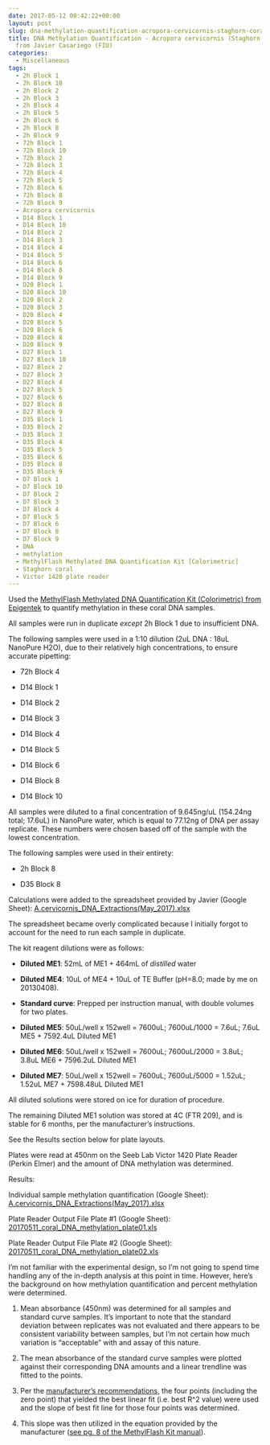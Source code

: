 ```yaml
---
date: 2017-05-12 00:42:22+00:00
layout: post
slug: dna-methylation-quantification-acropora-cervicornis-staghorn-coral-dna-from-javier-casariego-fiu
title: DNA Methylation Quantification - Acropora cervicornis (Staghorn coral) DNA
  from Javier Casariego (FIU)
categories:
  - Miscellaneous
tags:
  - 2h Block 1
  - 2h Block 10
  - 2h Block 2
  - 2h Block 3
  - 2h Block 4
  - 2h Block 5
  - 2h Block 6
  - 2h Block 8
  - 2h Block 9
  - 72h Block 1
  - 72h Block 10
  - 72h Block 2
  - 72h Block 3
  - 72h Block 4
  - 72h Block 5
  - 72h Block 6
  - 72h Block 8
  - 72h Block 9
  - Acropora cervicornis
  - D14 Block 1
  - D14 Block 10
  - D14 Block 2
  - D14 Block 3
  - D14 Block 4
  - D14 Block 5
  - D14 Block 6
  - D14 Block 8
  - D14 Block 9
  - D20 Block 1
  - D20 Block 10
  - D20 Block 2
  - D20 Block 3
  - D20 Block 4
  - D20 Block 5
  - D20 Block 6
  - D20 Block 8
  - D20 Block 9
  - D27 Block 1
  - D27 Block 10
  - D27 Block 2
  - D27 Block 3
  - D27 Block 4
  - D27 Block 5
  - D27 Block 6
  - D27 Block 8
  - D27 Block 9
  - D35 Block 1
  - D35 Block 2
  - D35 Block 3
  - D35 Block 4
  - D35 Block 5
  - D35 Block 6
  - D35 Block 8
  - D35 Block 9
  - D7 Block 1
  - D7 Block 10
  - D7 Block 2
  - D7 Block 3
  - D7 Block 4
  - D7 Block 5
  - D7 Block 6
  - D7 Block 8
  - D7 Block 9
  - DNA
  - methylation
  - MethylFlash Methylated DNA Quantification Kit [Colorimetric]
  - Staghorn coral
  - Victor 1420 plate reader
---
```


Used the [MethylFlash Methylated DNA Quantification Kit (Colorimetric) from Epigentek](https://github.com/sr320/LabDocs/blob/master/protocols/Commercial_Protocols/Epigentek_MethylFlash_Methylated_DNA_Quantification_Kit_(Colormietric)_20170515.pdf) to quantify methylation in these coral DNA samples.

All samples were run in duplicate <em>except</em> 2h Block 1 due to insufficient DNA.

The following samples were used in a 1:10 dilution (2uL DNA : 18uL NanoPure H2O), due to their relatively high concentrations, to ensure accurate pipetting:




    
  * 72h Block 4

    
  * D14 Block 1

    
  * D14 Block 2

    
  * D14 Block 3

    
  * D14 Block 4

    
  * D14 Block 5

    
  * D14 Block 6

    
  * D14 Block 8

    
  * D14 Block 10



All samples were diluted to a final concentration of 9.645ng/uL (154.24ng total; 17.6uL) in NanoPure water, which is equal to 77.12ng of DNA per assay replicate. These numbers were chosen based off of the sample with the lowest concentration.

The following samples were used in their entirety:


    
  * 2h Block 8

    
  * D35 Block 8



Calculations were added to the spreadsheet provided by Javier (Google Sheet): [A.cervicornis_DNA_Extractions(May_2017).xlsx](https://docs.google.com/spreadsheets/d/1VOZI7LkzBx6tm0RsQQicRNOCKMf83wZb4CMWcdukXgQ/edit?usp=sharing)

The spreadsheet became overly complicated because I initially forgot to account for the need to run each sample in duplicate.

The kit reagent dilutions were as follows:




    
  * **Diluted ME1**: 52mL of ME1 + 464mL of <em>distilled</em> water

    
  * **Diluted ME4**: 10uL of ME4 + 10uL of TE Buffer (pH=8.0; made by me on 20130408).

    
  * **Standard curve**: Prepped per instruction manual, with double volumes for two plates.

    
  * **Diluted ME5**: 50uL/well x 152well = 7600uL; 7600uL/1000 = 7.6uL; 7.6uL ME5 + 7592.4uL Diluted ME1

    
  * **Diluted ME6**: 50uL/well x 152well = 7600uL; 7600uL/2000 = 3.8uL; 3.8uL ME6 + 7596.2uL Diluted ME1

    
  * **Diluted ME7**: 50uL/well x 152well = 7600uL; 7600uL/5000 = 1.52uL; 1.52uL ME7 + 7598.48uL Diluted ME1



All diluted solutions were stored on ice for duration of procedure.

The remaining Diluted ME1 solution was stored at 4C (FTR 209), and is stable for 6 months, per the manufacturer's instructions.

See the Results section below for plate layouts.

Plates were read at 450nm on the Seeb Lab Victor 1420 Plate Reader (Perkin Elmer) and the amount of DNA methylation was determined.

Results:

Individual sample methylation quantification (Google Sheet): [A.cervicornis_DNA_Extractions(May_2017).xlsx](https://docs.google.com/spreadsheets/d/1VOZI7LkzBx6tm0RsQQicRNOCKMf83wZb4CMWcdukXgQ/edit?usp=sharing)

Plate Reader Output File Plate #1 (Google Sheet): [20170511_coral_DNA_methylation_plate01.xls](https://docs.google.com/spreadsheets/d/1nutJjVm9RvjBqAnVEs-9POFVtEkXbV6RsS1jRPsmw2k/edit?usp=sharing)

Plate Reader Output File Plate #2 (Google Sheet): [20170511_coral_DNA_methylation_plate02.xls](https://docs.google.com/spreadsheets/d/1SV_qCBc5MSmS-jMthBQiT1azAOBMLaVgxrLTN2u0b4c/edit?usp=sharing)



I'm not familiar with the experimental design, so I'm not going to spend time handling any of the in-depth analysis at this point in time. However, here's the background on how methylation quantification and percent methylation were determined.





  1. Mean absorbance (450nm) was determined for all samples and standard curve samples. It's important to note that the standard deviation between replicates was not evaluated and there appears to be consistent variability between samples, but I'm not certain how much variation is "acceptable" with and assay of this nature.



  2. The mean absorbance of the standard curve samples were plotted against their corresponding DNA amounts and a linear trendline was fitted to the points.



  3. Per the [manufacturer's recommendations](https://github.com/sr320/LabDocs/blob/master/protocols/Commercial_Protocols/Epigentek_MethylFlash_Methylated_DNA_Quantification_Kit_(Colormietric)_20170515.pdf), the four points (including the zero point) that yielded the best linear fit (i.e. best R^2 value) were used and the slope of best fit line for those four points was determined.



  4. This slope was then utilized in the equation provided by the manufacturer ([see pg. 8 of the MethylFlash Kit manual](https://github.com/sr320/LabDocs/blob/master/protocols/Commercial_Protocols/Epigentek_MethylFlash_Methylated_DNA_Quantification_Kit_(Colormietric)_20170515.pdf)).



